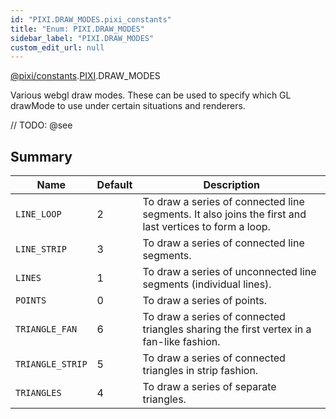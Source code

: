 ```yaml
---
id: "PIXI.DRAW_MODES.pixi_constants"
title: "Enum: PIXI.DRAW_MODES"
sidebar_label: "PIXI.DRAW_MODES"
custom_edit_url: null
---
```


[@pixi/constants](../modules/pixi_constants).[PIXI](../namespaces/PIXI).DRAW_MODES


Various webgl draw modes. These can be used to specify which GL drawMode to use under certain situations and renderers.



// TODO: @see

        

## Summary
| Name                        | Default | Description                                                                                            |
| --------------------------- | ------- | ------------------------------------------------------------------------------------------------------ |
| <code>LINE_LOOP</code>      | 2       | To draw a series of connected line segments. It also joins the first and last vertices to form a loop. |
| <code>LINE_STRIP</code>     | 3       | To draw a series of connected line segments.                                                           |
| <code>LINES</code>          | 1       | To draw a series of unconnected line segments (individual lines).                                      |
| <code>POINTS</code>         | 0       | To draw a series of points.                                                                            |
| <code>TRIANGLE_FAN</code>   | 6       | To draw a series of connected triangles sharing the first vertex in a fan-like fashion.                |
| <code>TRIANGLE_STRIP</code> | 5       | To draw a series of connected triangles in strip fashion.                                              |
| <code>TRIANGLES</code>      | 4       | To draw a series of separate triangles.                                                                |

    